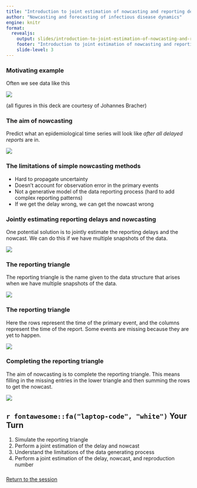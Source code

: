 ```yaml
---
title: "Introduction to joint estimation of nowcasting and reporting delays"
author: "Nowcasting and forecasting of infectious disease dynamics"
engine: knitr
format:
  revealjs:
    output: slides/introduction-to-joint-estimation-of-nowcasting-and-reporting-delays.html
    footer: "Introduction to joint estimation of nowcasting and reporting delays"
    slide-level: 3
---
```


### Motivating example

Often we see data like this

![](figures/germany_historical.png)


(all figures in this deck are courtesy of Johannes Bracher)

### The aim of nowcasting

Predict what an epidemiological time series will look like *after all delayed reports* are in.

![](figures/nowcasting.png)


### The limitations of simple nowcasting methods

  - Hard to propagate uncertainty
  - Doesn't account for observation error in the primary events
  - Not a generative model of the data reporting process (hard to add complex reporting patterns)
  - If we get the delay wrong, we can get the nowcast wrong

### Jointly estimating reporting delays and nowcasting

One potential solution is to jointly estimate the reporting delays and the nowcast. We can do this if we have multiple snapshots of the data.

![](figures/germany_historical.png)

### The reporting triangle

The reporting triangle is the name given to the data structure that arises when we have multiple snapshots of the data.

![](figures/reporting_triangle.png)

### The reporting triangle

Here the rows represent the time of the primary event, and the columns represent the time of the report.
Some events are missing because they are yet to happen.

![](figures/reporting_triangle.png)

### Completing the reporting triangle

The aim of nowcasting is to complete the reporting triangle. This means filling in the missing entries in the lower triangle and then summing the rows to get the nowcast.

![](figures/complete_reporting_triangle.png)

## `r fontawesome::fa("laptop-code", "white")` Your Turn {background-color="#447099" transition="fade-in"}

1. Simulate the reporting triangle
2. Perform a joint estimation of the delay and nowcast
3. Understand the limitations of the data generating process
4. Perform a joint estimation of the delay, nowcast, and reproduction number

###

[Return to the session](../joint-nowcasting)

